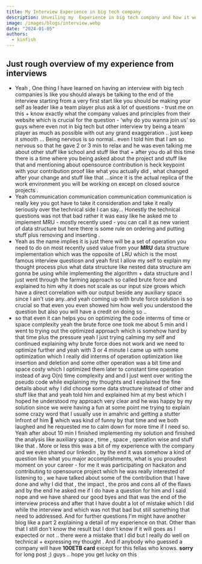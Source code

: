 ```yaml
---
title: My Interview Experience in big tech company
description: Unveiling my  Experience in big tech company and how it went and lesson learned from that
image: /images/blogs/interview.webp
date: "2024-01-05"
authors:
  - kinfish
---
```



## Just rough overview of my experience from interviews


- Yeah , One thing I have learned on having an interview with big tech companies is like you should always be talking to the end of the interview starting from a very first start like you should be making your self as leader like a team player plus ask a lot of questions - trust me on this + know exactly what the company values and principles from their website which is crucial for the question - 'why do you wanna join us' so guys where even not in big tech but other interview try being a team player as much as possible with out any grand exaggeration .. just keep it smooth ... Being nervous is so normal.. even I told him that I am so nervous so that he gave 2 or 3 min to relax and he was even talking me about other stuff like school and stuff like that + after you do all this time there is a time where you being asked about the project and stuff like that and mentioning about opensource contribution is heck keypoint with your contribution proof like what you actually did , what changed after your change and stuff like that ...since it is the actual replica of the work environment you will be working on except on closed source projects .
- Yeah communication communication communication communication is really key you got have to take it consideration and take it really seriously over the technical side I can say... Honestly the technical questions was not that bad rather it was easy like he asked me to implement MRU - mostly recently used - you can call it as new varient of data structure but here there is some rule on ordering and putting stuff plus removing and inserting .
- Yeah as the name implies it is just there will be a set of operation you need to do on most recently used value from your **MRU** data structure implementation which was the opposite of LRU which is the most famous interview questiosn and yeah first I allow my self to explain my thought process plus what data structure like nested data structure am gonna be using while implementing the algorithm + data structure and I just went through the farming approach so called brute force and explained to him why it does not scale as our input size grows which have a direct correlation with our output beside any auxiliary space since I ain't use any..and yeah coming up with brute force solution is so crucial so that even you even showed him how well you understood the question but also you will have a credit on doing so ..
- so that even it can helps you on optimizing the code interms of time or space complexity yeah the brute force one took me about 5 min and I went to trying out the optimized approach which is somehow hard by that time plus the pressure yeah I just trying calming my self and continued explaining why brute force does not work and we need to optimize further and yeah with 3 or 4 minute I came up with some optimization which I really did interms of operation optimization like insertion and deletion and some other operation was a bit time and space costy which I optimized them later to constant time operation instead of avg O(n) time complexity and and I just went over writing the pseudo code while explaining my thoughts and I explained the fine details about why I did choose some data structure instead of other and stuff like that and yeah told him and explained him at my best which I hoped he understood my approach very clear and he was happy by my solution since we were having a fun at some point me trying to explain some crazy word that I usually use in amahric and getting a stutter Infront of him 🤣 which was kind of funny by that time and we both laughed and he requested me to calm down for more time if I need so. Yeah after about 10 min I finished implementing my solution and finished the analysis like auxiliary space , time , space , operation wise and stuff like that . More or less this was a bit of my experience with the company and we even shared our linkedin , by the end it was somehow a kind of question like what you major accomplishments, what is you proudest moment on your career - for me it was participating on hackaton and contributing to opensource project which he was really interested of listening to , we have talked about some of the contribution that I have done and why I did that , the impact , the pros and cons all of the flaws and by the end he asked me if I do have a question for him and I said nope and we have shared our good byes and that was the end of the interview process and after that I have doubt a lot of mistake which I did while the interview and which was not that bad but still something that need to addressed. And for further questions I'm might have another blog like a part 2 explaining a detail of my experience on that. Other than that I still don't know the result but I don't know if it will goes as I expected or not .. there were a mistake that I did but I really do well on technical + expressing my thought . And if anybody who guessed a company will have **100ETB card** except for this fellas who knows.   **sorry** for long post ;) guys .. hope you get lucky on this 



<FormIntake />
